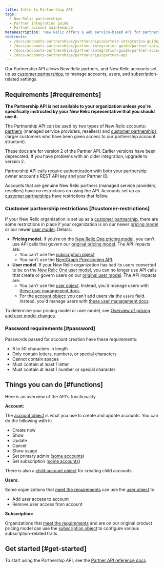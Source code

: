 ```yaml
---
title: Intro to Partnership API
tags:
  - New Relic partnerships
  - Partner integration guide
  - Partner account maintenance
metaDescription: 'New Relic offers a web service-based API for partners to create, edit, upgrade, downgrade, and cancel New Relic accounts on behalf of their customers.'
redirects:
  - /docs/accounts-partnerships/partnerships/partner-integration-guide/partner-api
  - /docs/accounts-partnerships/partner-integration-guide/partner-apis/partner-api
  - /docs/accounts-partnerships/partner-integration-guide/partner-account-maintenance/partner-api
  - /docs/accounts-partnerships/partnerships/partner-api
---
```


Our Partnership API allows New Relic partners, and New Relic accounts set up as [customer partnerships](/docs/new-relic-partnerships/partner-integration-guide/partner-account-maintenance/partnership-accounts-users-subscriptions/#partnerships), to manage accounts, users, and subscription-related settings.

## Requirements [#requirements]

**The Partnership API is not available to your organization unless you're specifically instructed by your New Relic representative that you should use it.**

The Partnership API can be used by two types of New Relic accounts: [partners](/docs/new-relic-partnerships/partner-integration-guide/partner-account-maintenance/partnership-accounts-users-subscriptions/#partnerships) (managed service providers, resellers) and [customer partnerships](/docs/new-relic-partnerships/partner-integration-guide/partner-account-maintenance/partnership-accounts-users-subscriptions/#partnerships) (larger customers who have been given access to our partnership account structure). 

These docs are for version 2 of the Partner API. Earlier versions have been deprecated. If you have problems with an older integration, upgrade to version 2.

Partnership API calls require authentication with both your partnership owner account's REST API key and your Partner ID.

Accounts that are genuine New Relic partners (managed service providers, resellers) have no restrictions on using the API. Accounts set up as [customer partnerships](/docs/new-relic-partnerships/partner-integration-guide/partner-account-maintenance/partnership-accounts-users-subscriptions/#partnerships) have restrictions that follow. 

### Customer partnership restrictions [#customer-restrictions]

If your New Relic organization is set up as a [customer partnership](/docs/new-relic-partnerships/partner-integration-guide/partner-account-maintenance/partnership-accounts-users-subscriptions/#partnerships), there are some restrictions in place if your organization is on our newer [pricing model](/docs/accounts/original-accounts-billing/original-product-based-pricing/overview-changes-pricing-user-model/#pricing-plans) or our newer [user model](/docs/accounts/original-accounts-billing/original-product-based-pricing/overview-user-models). Details:

* **Pricing model.** If you’re on the [New Relic One pricing model](/docs/accounts/original-accounts-billing/original-product-based-pricing/overview-changes-pricing-user-model/#pricing-plans), you can't use API calls that govern our [original pricing model](/docs/accounts/original-accounts-billing/original-product-based-pricing/overview-changes-pricing-user-model/#pricing-plans). The API impacts are: 
  * You can't use the [subscription object](/docs/new-relic-partnerships/partnerships/partner-api/partnership-api-subscription-object/)
  * You can't use the [NerdGraph Provisioning API](/docs/apis/nerdgraph/tutorials/provisions-your-subscriptions-nerdgraph/). 
* **User model.** If your New Relic organization has had its users converted to be on the [New Relic One user model](/docs/accounts/original-accounts-billing/original-product-based-pricing/overview-user-models), you can no longer use API calls that create or govern users on our [original user model](/docs/accounts/original-accounts-billing/original-product-based-pricing/overview-user-models). The API impacts are:  
  * You can't use the [user object](/docs/new-relic-partnerships/partnerships/partner-api/partnership-api-user-object/). Instead, you'd manage users with [these user management docs](/docs/accounts/accounts-billing/new-relic-one-user-management/introduction-managing-users/).
  * For the [account object](/docs/new-relic-partnerships/partnerships/partner-api/partnership-api-account-object/): you can't add users via the `users` field. Instead, you'd manage users with [these user management docs](/docs/accounts/accounts-billing/new-relic-one-user-management/introduction-managing-users/).

To determine your pricing model or user model, see [Overview of pricing and user model changes](/docs/accounts/original-accounts-billing/original-product-based-pricing/overview-changes-pricing-user-model).

### Password requirements [#password]

Passwords passed for account creation have these requirements: 

* 8 to 50 characters in length
* Only contain letters, numbers, or special characters
* Cannot contain spaces
* Must contain at least 1 letter
* Must contain at least 1 number or special character

## Things you can do [#functions]

Here is an overview of the API's functionality. 

**Account:**

The [account object](/docs/new-relic-partnerships/partnerships/partner-api/partnership-api-account-object/) is what you use to create and update accounts. You can do the following with it: 

* Create new
* Show
* Update
* Cancel
* Show usage
* Set primary admin ([some accounts](#requirements))
* Set subscription ([some accounts](#requirements))

There is also a [child account object](/docs/new-relic-partnerships/partnerships/partner-api/partnership-api-sub-account-object) for creating child accounts. 

**Users:**

Some organizations that [meet the requirements](#customer-restrictions) can use the [user object](/docs/new-relic-partnerships/partnerships/partner-api/partnership-api-user-object/) to:

* Add user access to account
* Remove user access from account

**Subscription:** 

Organizations that [meet the requirements](#customer-restrictions) and are on our original product pricing model can use the [subscription object](/docs/new-relic-partnerships/partnerships/partner-api/partnership-api-subscription-object/) to configure various subscription-related traits. 

## Get started [#get-started]

To start using the Partnership API, see the [Partner API reference docs](/docs/new-relic-partnerships/partnerships/partner-api/partner-api-reference). 



